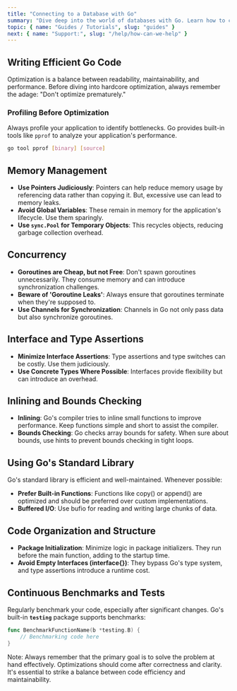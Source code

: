 ```yaml
---
title: "Connecting to a Database with Go"
summary: "Dive deep into the world of databases with Go. Learn how to connect, perform CRUD operations, and utilize Go's ORM tools for a seamless database experience."
topic: { name: "Guides / Tutorials", slug: "guides" }
next: { name: "Support:", slug: "/help/how-can-we-help" }
---
```


## Writing Efficient Go Code

Optimization is a balance between readability, maintainability, and performance. Before diving into hardcore optimization, always remember the adage: "Don't optimize prematurely."

### Profiling Before Optimization

Always profile your application to identify bottlenecks. Go provides built-in tools like `pprof` to analyze your application's performance.

```bash
go tool pprof [binary] [source]
```

## Memory Management

- **Use Pointers Judiciously**: Pointers can help reduce memory usage by referencing data rather than copying it. But, excessive use can lead to memory leaks.
- **Avoid Global Variables**: These remain in memory for the application's lifecycle. Use them sparingly.
- **Use `sync.Pool` for Temporary Objects**: This recycles objects, reducing garbage collection overhead.

## Concurrency

- **Goroutines are Cheap, but not Free**: Don't spawn goroutines unnecessarily. They consume memory and can introduce synchronization challenges.
- **Beware of 'Goroutine Leaks'**: Always ensure that goroutines terminate when they're supposed to.
- **Use Channels for Synchronization**: Channels in Go not only pass data but also synchronize goroutines.

## Interface and Type Assertions

- **Minimize Interface Assertions**: Type assertions and type switches can be costly. Use them judiciously.
- **Use Concrete Types Where Possible**: Interfaces provide flexibility but can introduce an overhead.

## Inlining and Bounds Checking

- **Inlining**: Go's compiler tries to inline small functions to improve performance. Keep functions simple and short to assist the compiler.
- **Bounds Checking**: Go checks array bounds for safety. When sure about bounds, use hints to prevent bounds checking in tight loops.

## Using Go's Standard Library

Go's standard library is efficient and well-maintained. Whenever possible:

- **Prefer Built-in Functions**: Functions like copy() or append() are optimized and should be preferred over custom implementations.
- **Buffered I/O**: Use bufio for reading and writing large chunks of data.

## Code Organization and Structure

- **Package Initialization**: Minimize logic in package initializers. They run before the main function, adding to the startup time.
- **Avoid Empty Interfaces (interface{})**: They bypass Go's type system, and type assertions introduce a runtime cost.

## Continuous Benchmarks and Tests

Regularly benchmark your code, especially after significant changes. Go's built-in **`testing`** package supports benchmarks:

```go
func BenchmarkFunctionName(b *testing.B) {
    // Benchmarking code here
}
```

<Banner>
  Note: Always remember that the primary goal is to solve the problem at hand
  effectively. Optimizations should come after correctness and clarity. It's
  essential to strike a balance between code efficiency and maintainability.
</Banner>
